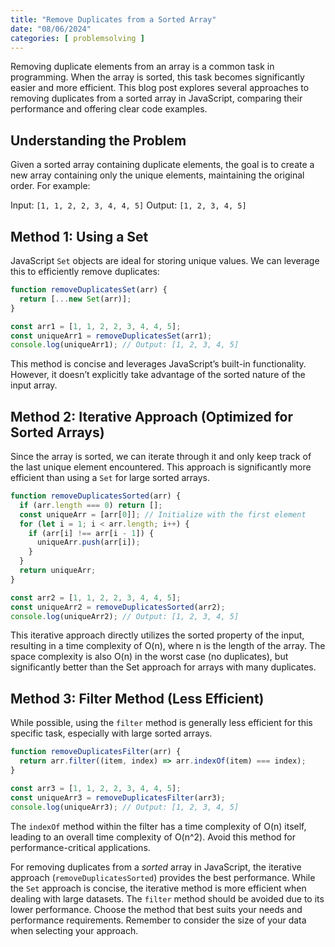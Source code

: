 ```yaml
---
title: "Remove Duplicates from a Sorted Array"
date: "08/06/2024"
categories: [ problemsolving ]
---
```


Removing duplicate elements from an array is a common task in programming.  When the array is sorted, this task becomes significantly easier and more efficient. This blog post explores several approaches to removing duplicates from a sorted array in JavaScript, comparing their performance and offering clear code examples.

## Understanding the Problem

Given a sorted array containing duplicate elements, the goal is to create a new array containing only the unique elements, maintaining the original order.  For example:

Input: `[1, 1, 2, 2, 3, 4, 4, 5]`
Output: `[1, 2, 3, 4, 5]`

## Method 1: Using a Set

JavaScript `Set` objects are ideal for storing unique values. We can leverage this to efficiently remove duplicates:

```javascript
function removeDuplicatesSet(arr) {
  return [...new Set(arr)];
}

const arr1 = [1, 1, 2, 2, 3, 4, 4, 5];
const uniqueArr1 = removeDuplicatesSet(arr1);
console.log(uniqueArr1); // Output: [1, 2, 3, 4, 5]
```

This method is concise and leverages JavaScript's built-in functionality.  However, it doesn't explicitly take advantage of the sorted nature of the input array.

## Method 2: Iterative Approach (Optimized for Sorted Arrays)

Since the array is sorted, we can iterate through it and only keep track of the last unique element encountered.  This approach is significantly more efficient than using a `Set` for large sorted arrays.

```javascript
function removeDuplicatesSorted(arr) {
  if (arr.length === 0) return [];
  const uniqueArr = [arr[0]]; // Initialize with the first element
  for (let i = 1; i < arr.length; i++) {
    if (arr[i] !== arr[i - 1]) {
      uniqueArr.push(arr[i]);
    }
  }
  return uniqueArr;
}

const arr2 = [1, 1, 2, 2, 3, 4, 4, 5];
const uniqueArr2 = removeDuplicatesSorted(arr2);
console.log(uniqueArr2); // Output: [1, 2, 3, 4, 5]
```

This iterative approach directly utilizes the sorted property of the input, resulting in a time complexity of O(n), where n is the length of the array.  The space complexity is also O(n) in the worst case (no duplicates), but significantly better than the Set approach for arrays with many duplicates.

## Method 3: Filter Method (Less Efficient)

While possible, using the `filter` method is generally less efficient for this specific task, especially with large sorted arrays.

```javascript
function removeDuplicatesFilter(arr) {
  return arr.filter((item, index) => arr.indexOf(item) === index);
}

const arr3 = [1, 1, 2, 2, 3, 4, 4, 5];
const uniqueArr3 = removeDuplicatesFilter(arr3);
console.log(uniqueArr3); // Output: [1, 2, 3, 4, 5]

```
The `indexOf` method within the filter has a time complexity of O(n) itself, leading to an overall time complexity of O(n^2).  Avoid this method for performance-critical applications.


For removing duplicates from a *sorted* array in JavaScript, the iterative approach (`removeDuplicatesSorted`) provides the best performance.  While the `Set` approach is concise, the iterative method is more efficient when dealing with large datasets.  The `filter` method should be avoided due to its lower performance.  Choose the method that best suits your needs and performance requirements. Remember to consider the size of your data when selecting your approach.

